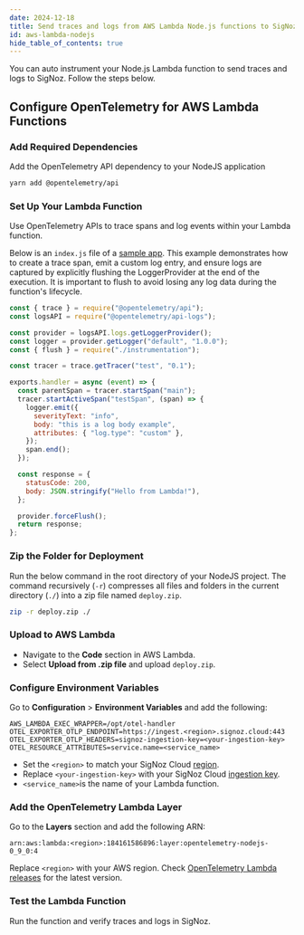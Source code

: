 ```yaml
---
date: 2024-12-18
title: Send traces and logs from AWS Lambda Node.js functions to SigNoz
id: aws-lambda-nodejs
hide_table_of_contents: true
---
```


You can auto instrument your Node.js Lambda function to send traces and logs to SigNoz. Follow the steps below.

<Tabs entityName="plans">

<TabItem value="signoz-cloud" label="SigNoz Cloud" default>

## Configure OpenTelemetry for AWS Lambda Functions

### Add Required Dependencies

Add the OpenTelemetry API dependency to your NodeJS application
```bash
yarn add @opentelemetry/api
```

### Set Up Your Lambda Function

Use OpenTelemetry APIs to trace spans and log events within your Lambda function. 

Below is an `index.js` file of a [sample app](https://github.com/SigNoz/nodejs-lambda). This example demonstrates how to create a trace span, emit a custom log 
entry, and ensure logs are captured by explicitly flushing the LoggerProvider at the end of the execution. It is important to flush to avoid losing any log data during 
the function's lifecycle.


```javascript:index.js
const { trace } = require("@opentelemetry/api");
const logsAPI = require("@opentelemetry/api-logs");

const provider = logsAPI.logs.getLoggerProvider();
const logger = provider.getLogger("default", "1.0.0");
const { flush } = require("./instrumentation");

const tracer = trace.getTracer("test", "0.1");

exports.handler = async (event) => {
  const parentSpan = tracer.startSpan("main");
  tracer.startActiveSpan("testSpan", (span) => {
    logger.emit({
      severityText: "info",
      body: "this is a log body example",
      attributes: { "log.type": "custom" },
    });
    span.end();
  });

  const response = {
    statusCode: 200,
    body: JSON.stringify("Hello from Lambda!"),
  };

  provider.forceFlush();
  return response;
};
```

### Zip the Folder for Deployment

Run the below command in the root directory of your NodeJS project. The command recursively (`-r`) compresses all files and folders in the current directory (`./`) 
into a zip file named `deploy.zip`.

```bash
zip -r deploy.zip ./
```

### Upload to AWS Lambda

- Navigate to the **Code** section in AWS Lambda.
- Select **Upload from .zip file** and upload `deploy.zip`.

### Configure Environment Variables

Go to **Configuration** > **Environment Variables** and add the following:

```environment
AWS_LAMBDA_EXEC_WRAPPER=/opt/otel-handler
OTEL_EXPORTER_OTLP_ENDPOINT=https://ingest.<region>.signoz.cloud:443
OTEL_EXPORTER_OTLP_HEADERS=signoz-ingestion-key=<your-ingestion-key>
OTEL_RESOURCE_ATTRIBUTES=service.name=<service_name>
```
- Set the `<region>` to match your SigNoz Cloud [region](https://signoz.io/docs/ingestion/signoz-cloud/overview/#endpoint).
- Replace `<your-ingestion-key>` with your SigNoz Cloud [ingestion key](https://signoz.io/docs/ingestion/signoz-cloud/keys/).
- `<service_name>`is the name of your Lambda function.

### Add the OpenTelemetry Lambda Layer
Go to the **Layers** section and add the following ARN:

```environment
arn:aws:lambda:<region>:184161586896:layer:opentelemetry-nodejs-0_9_0:4
```

Replace `<region>` with your AWS region.
Check [OpenTelemetry Lambda releases](https://github.com/open-telemetry/opentelemetry-lambda/releases) for the latest version.

### Test the Lambda Function

Run the function and verify traces and logs in SigNoz.

</TabItem>

</Tabs>